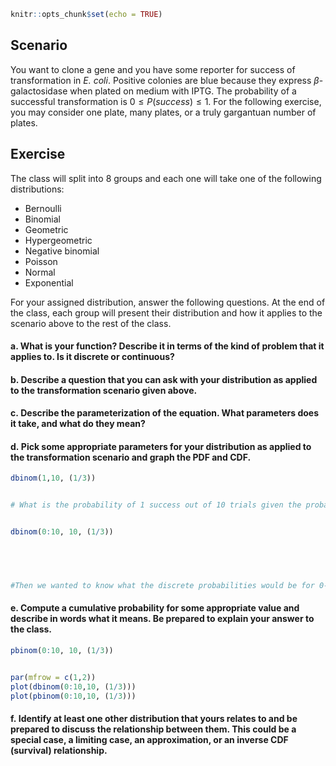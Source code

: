 ```r
knitr::opts_chunk$set(echo = TRUE)
```

## Scenario

You want to clone a gene and you have some reporter for success of transformation in *E. coli*. Positive colonies are blue because they express $\beta$-galactosidase when plated on medium with IPTG. The probability of a successful transformation is $0 \le P(success) \le 1$. For the following exercise, you may consider one plate, many plates, or a truly gargantuan number of plates.

## Exercise

The class will split into 8 groups and each one will take one of the following distributions:

- Bernoulli
- Binomial
- Geometric
- Hypergeometric
- Negative binomial
- Poisson
- Normal
- Exponential

For your assigned distribution, answer the following questions. At the end of the class, each group will present their distribution and how it applies to the scenario above to the rest of the class.

#### a. What is your function? Describe it in terms of the kind of problem that it applies to. Is it discrete or continuous?

<!-- We have the binomial distribution, which is the binom function in R. This  is a statistical method for describing the probability of successes and failures. It is asking a yes/no question. It is a discreet probability -->


#### b. Describe a question that you can ask with your distribution as applied to the transformation scenario given above.

<!-- Out of 10 experiments (n or number of experiments), how many positively transformed (via blue color) colonies are observed on a given plate(x or number of successes)? -->


#### c. Describe the parameterization of the equation. What parameters does it take, and what do they mean?

<!-- X ~ BIN(n,pi). It uses n for the number of trials and x for the overall number of successes -->


#### d. Pick some appropriate parameters for your distribution as applied to the transformation scenario and graph the PDF and CDF.

```r
dbinom(1,10, (1/3))


# What is the probability of 1 success out of 10 trials given the probability of success is 1/3 in a single trial


dbinom(0:10, 10, (1/3))


 


#Then we wanted to know what the discrete probabilities would be for 0-10 trials given the observed probability of 1/3. 
```


#### e. Compute a cumulative probability for some appropriate value and describe in words what it means. Be prepared to explain your answer to the class.

```r
pbinom(0:10, 10, (1/3))


par(mfrow = c(1,2))
plot(dbinom(0:10,10, (1/3)))
plot(pbinom(0:10,10, (1/3)))
```

<!-- Here we have computed the cumultive probability or CDF of getting 0-10 successes out of 10 trials (adding the individual probabilities for each of the 10 trials). -->


#### f. Identify at least one other distribution that yours relates to and be prepared to discuss the relationship between them. This could be a special case, a limiting case, an approximation, or an inverse CDF (survival) relationship.

<!-- We could use a negative binomial distribution in order to check the faliure rate and see if it matches up  -->
